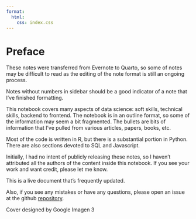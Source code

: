 ```yaml
---
format:
  html: 
    css: index.css
---
```


# Preface {.unnumbered}

These notes were transferred from Evernote to Quarto, so some of notes may be difficult to read as the editing of the note format is still an ongoing process.

Notes without numbers in sidebar should be a good indicator of a note that I've finished formatting.

This notebook covers many aspects of data science: soft skills, technical skills, backend to frontend. The notebook is in an outline format, so some of the information may seem a bit fragmented. The bullets are bits of information that I've pulled from various articles, papers, books, etc.

Most of the code is written in R, but there is a substantial portion in Python. There are also sections devoted to SQL and Javascript.

Initially, I had no intent of publicly releasing these notes, so I haven't attributed all the authors of the content inside this notebook. If you see your work and want credit, please let me know.

This is a live document that's frequently updated.

Also, if you see any mistakes or have any questions, please open an issue at the github [repository](https://github.com/ercbk/Data-Science-Notebook).

Cover designed by Google Imagen 3
